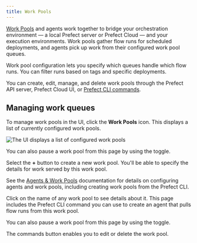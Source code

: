 ```yaml
---
title: Work Pools
---
```



[Work Pools](/2.8/concepts/work-pools/) and agents work together to bridge your orchestration environment &mdash; a local Prefect server or Prefect Cloud &mdash; and your execution environments. Work pools gather flow runs for scheduled deployments, and agents pick up work from their configured work pool queues.

Work pool configuration lets you specify which queues handle which flow runs. You can filter runs based on tags and specific deployments.

You can create, edit, manage, and delete work pools through the Prefect API server, Prefect Cloud UI, or [Prefect CLI commands](/2.8/concepts/work-pools/#work-pool-configuration).

## Managing work queues

To manage work pools in the UI, click the **Work Pools** icon. This displays a list of currently configured work pools.

![The UI displays a list of configured work pools](../img/ui/work-pool-list.png)

You can also pause a work pool from this page by using the toggle.

Select the **+** button to create a new work pool. You'll be able to specify the details for work served by this work pool.

See the [Agents & Work Pools](/2.8/concepts/work-pools/) documentation for details on configuring agents and work pools, including creating work pools from the Prefect CLI.

Click on the name of any work pool to see details about it. This page includes the Prefect CLI command you can use to create an agent that pulls flow runs from this work pool.

You can also pause a work pool from this page by using the toggle.

The commands button enables you to edit or delete the work pool.